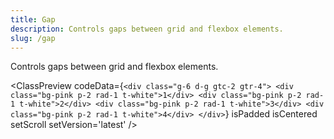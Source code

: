 ```yaml
---
title: Gap
description: Controls gaps between grid and flexbox elements.
slug: /gap
---
```



Controls gaps between grid and flexbox elements.

<ClassPreview
    codeData={`<div class="g-6 d-g gtc-2 gtr-4">
        <div class="bg-pink p-2 rad-1 t-white">1</div>
        <div class="bg-pink p-2 rad-1 t-white">2</div>
        <div class="bg-pink p-2 rad-1 t-white">3</div>
        <div class="bg-pink p-2 rad-1 t-white">4</div>
    </div>`}
    isPadded
    isCentered
    setScroll
    setVersion='latest'
/>